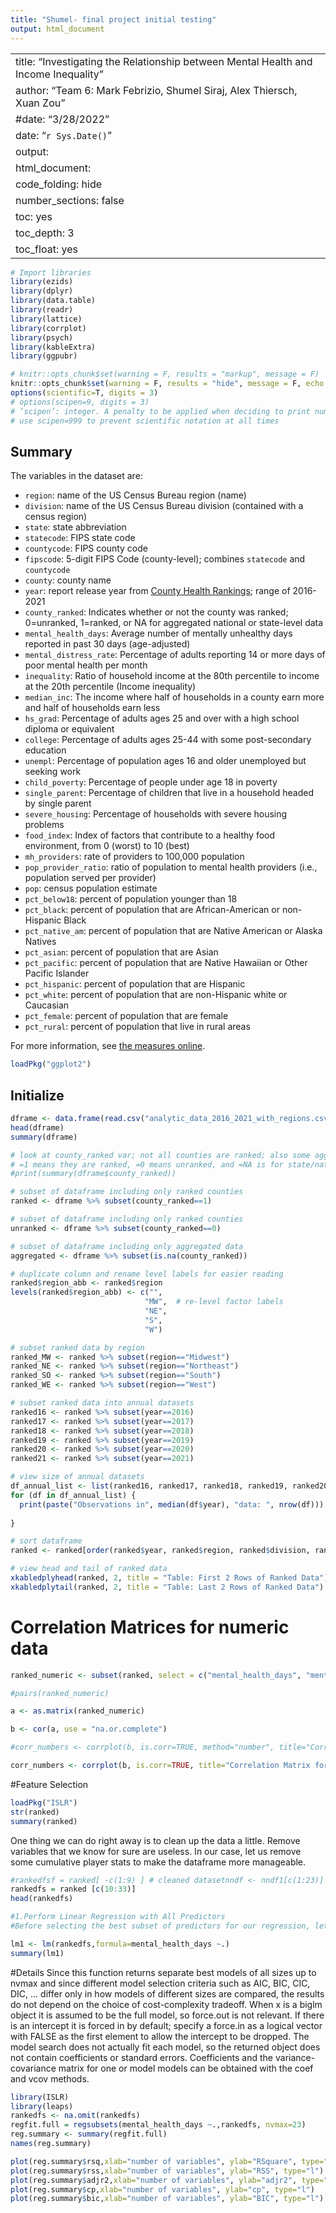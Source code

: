 ```yaml
---
title: "Shumel- final project initial testing"
output: html_document
---
```

---
title: "Investigating the Relationship between Mental Health and Income Inequality"
author: "Team 6: Mark Febrizio, Shumel Siraj, Alex Thiersch, Xuan Zou"
#date: "3/28/2022"
date: "`r Sys.Date()`"
output:
  html_document:
    code_folding: hide
    number_sections: false
    toc: yes
    toc_depth: 3
    toc_float: yes
---

```r

# Import libraries
library(ezids)
library(dplyr)
library(data.table)
library(readr)
library(lattice)
library(corrplot)
library(psych)
library(kableExtra)
library(ggpubr)

```

```r

# knitr::opts_chunk$set(warning = F, results = "markup", message = F)
knitr::opts_chunk$set(warning = F, results = "hide", message = F, echo = TRUE)
options(scientific=T, digits = 3) 
# options(scipen=9, digits = 3) 
# ‘scipen’: integer. A penalty to be applied when deciding to print numeric values in fixed or exponential notation.  Positive values bias towards fixed and negative towards scientific notation: fixed notation will be preferred unless it is more than ‘scipen’ digits wider.
# use scipen=999 to prevent scientific notation at all times

```
## Summary

The variables in the dataset are:

* `region`: name of the US Census Bureau region (name)
* `division`: name of the US Census Bureau division (contained with a census region)
* `state`: state abbreviation
* `statecode`: FIPS state code
* `countycode`: FIPS county code
* `fipscode`: 5-digit FIPS Code (county-level); combines `statecode` and `countycode`
* `county`: county name
* `year`: report release year from [County Health Rankings](https://www.countyhealthrankings.org/); range of 2016-2021
* `county_ranked`: Indicates whether or not the county was ranked; 0=unranked, 1=ranked, or NA for aggregated national or state-level data
* `mental_health_days`: Average number of mentally unhealthy days reported in past 30 days (age-adjusted)
* `mental_distress_rate`: Percentage of adults reporting 14 or more days of poor mental health per month
* `inequality`: Ratio of household income at the 80th percentile to income at the 20th percentile (Income inequality)
* `median_inc`: The income where half of households in a county earn more and half of households earn less
* `hs_grad`: Percentage of adults ages 25 and over with a high school diploma or equivalent
* `college`: Percentage of adults ages 25-44 with some post-secondary education
* `unempl`: Percentage of population ages 16 and older unemployed but seeking work
* `child_poverty`: Percentage of people under age 18 in poverty
* `single_parent`: Percentage of children that live in a household headed by single parent
* `severe_housing`: Percentage of households with severe housing problems
* `food_index`: Index of factors that contribute to a healthy food environment, from 0 (worst) to 10 (best)
* `mh_providers`: rate of providers to 100,000 population
* `pop_provider_ratio`: ratio of population to mental health providers (i.e., population served per provider)
* `pop`: census population estimate
* `pct_below18`: percent of population younger than 18
* `pct_black`: percent of population that are African-American or non-Hispanic Black
* `pct_native_am`: percent of population that are Native American or Alaska Natives
* `pct_asian`: percent of population that are Asian
* `pct_pacific`: percent of population that are Native Hawaiian or Other Pacific Islander
* `pct_hispanic`: percent of population that are Hispanic
* `pct_white`: percent of population that are non-Hispanic white or Caucasian
* `pct_female`: percent of population that are female
* `pct_rural`: percent of population that live in rural areas

For more information, see [the measures online](https://www.countyhealthrankings.org/explore-health-rankings/measures-data-sources/2021-measures).

```r
loadPkg("ggplot2")
```

## Initialize

```r
dframe <- data.frame(read.csv("analytic_data_2016_2021_with_regions.csv")) 
head(dframe)
summary(dframe)
```  

```r

# look at county_ranked var; not all counties are ranked; also some aggregated data per state and country exist in the observations
# =1 means they are ranked, =0 means unranked, and =NA is for state/national data
#print(summary(dframe$county_ranked))

# subset of dataframe including only ranked counties
ranked <- dframe %>% subset(county_ranked==1)

# subset of dataframe including only ranked counties
unranked <- dframe %>% subset(county_ranked==0)

# subset of dataframe including only aggregated data
aggregated <- dframe %>% subset(is.na(county_ranked))

# duplicate column and rename level labels for easier reading
ranked$region_abb <- ranked$region
levels(ranked$region_abb) <- c("", 
                              "MW",  # re-level factor labels
                              "NE",
                              "S", 
                              "W")

# subset ranked data by region
ranked_MW <- ranked %>% subset(region=="Midwest")
ranked_NE <- ranked %>% subset(region=="Northeast")
ranked_SO <- ranked %>% subset(region=="South")
ranked_WE <- ranked %>% subset(region=="West")

# subset ranked data into annual datasets
ranked16 <- ranked %>% subset(year==2016)
ranked17 <- ranked %>% subset(year==2017)
ranked18 <- ranked %>% subset(year==2018)
ranked19 <- ranked %>% subset(year==2019)
ranked20 <- ranked %>% subset(year==2020)
ranked21 <- ranked %>% subset(year==2021)

# view size of annual datasets
df_annual_list <- list(ranked16, ranked17, ranked18, ranked19, ranked20, ranked21)
for (df in df_annual_list) {
  print(paste("Observations in", median(df$year), "data: ", nrow(df)))
  
}

# sort dataframe
ranked <- ranked[order(ranked$year, ranked$region, ranked$division, ranked$statecode, ranked$countycode), ]

# view head and tail of ranked data
xkabledplyhead(ranked, 2, title = "Table: First 2 Rows of Ranked Data")
xkabledplytail(ranked, 2, title = "Table: Last 2 Rows of Ranked Data")
```


# Correlation Matrices for numeric data
```r



ranked_numeric <- subset(ranked, select = c("mental_health_days", "mental_distress_rate", "inequality", "median_inc", "hs_grad", "college", "unempl", "child_poverty","single_parent", "severe_housing", "food_index","mh_providers","pop_provider_ratio"))

#pairs(ranked_numeric)

a <- as.matrix(ranked_numeric)

b <- cor(a, use = "na.or.complete")

#corr_numbers <- corrplot(b, is.corr=TRUE, method="number", title="Correlation Matrix for Numeric Vars.",mar=c(0,0,1,0))

corr_numbers <- corrplot(b, is.corr=TRUE, title="Correlation Matrix for Numeric Vars.",mar=c(0,0,1,0))

```
#Feature Selection

```r
loadPkg("ISLR")
str(ranked)
summary(ranked)
```
One thing we can do right away is to clean up the data a little. Remove variables that we know for sure are useless.
In our case, let us remove some cumulative player stats to make the dataframe more manageable.

```r
#rankedfsf = ranked[ -c(1:9) ] # cleaned datasetnndf <- nndf1[c(1:23)]
rankedfs = ranked [c(10:33)] 
head(rankedfs)
```
```r
#1.Perform Linear Regression with All Predictors
#Before selecting the best subset of predictors for our regression, let’s run a simple linear regression on our dataset with all predictors to set the base adjusted r² for comparison.

lm1 <- lm(rankedfs,formula=mental_health_days ~.)
summary(lm1)

```
#Details
Since this function returns separate best models of all sizes up to nvmax and since different model
selection criteria such as AIC, BIC, CIC, DIC, ... differ only in how models of different sizes are
compared, the results do not depend on the choice of cost-complexity tradeoff.
When x is a biglm object it is assumed to be the full model, so force.out is not relevant. If there
is an intercept it is forced in by default; specify a force.in as a logical vector with FALSE as the
first element to allow the intercept to be dropped.
The model search does not actually fit each model, so the returned object does not contain coefficients or standard errors. Coefficients and the variance-covariance matrix for one or model models
can be obtained with the coef and vcov methods.

```r
library(ISLR)
library(leaps)
rankedfs <- na.omit(rankedfs)
regfit.full = regsubsets(mental_health_days ~.,rankedfs, nvmax=23)
reg.summary <- summary(regfit.full)
names(reg.summary)
```
```r
plot(reg.summary$rsq,xlab="number of variables", ylab="RSquare", type="l")
plot(reg.summary$rss,xlab="number of variables", ylab="RSS", type="l")
plot(reg.summary$adjr2,xlab="number of variables", ylab="adjr2", type="l")
plot(reg.summary$cp,xlab="number of variables", ylab="cp", type="l")
plot(reg.summary$bic,xlab="number of variables", ylab="BIC", type="l")
```
